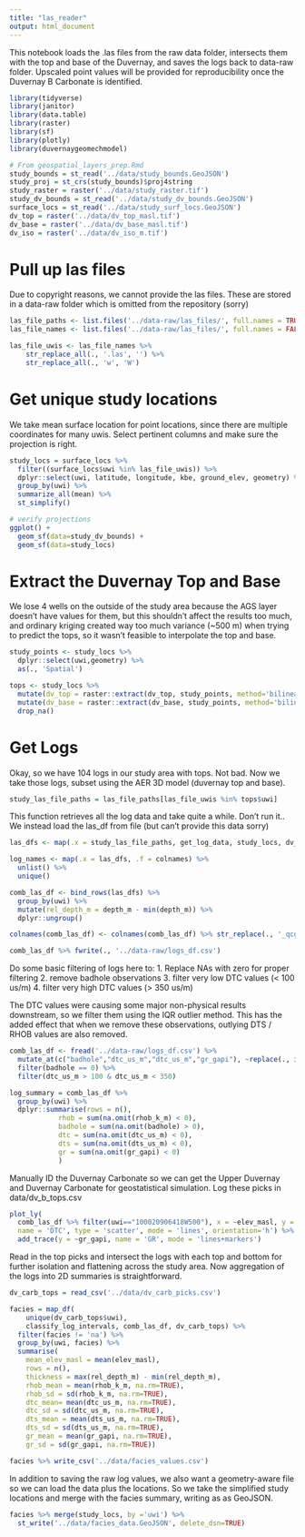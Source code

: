 ```yaml
---
title: "las_reader"
output: html_document
---
```


This notebook loads the .las files from the raw data folder, intersects them with the top and base of the Duvernay, and saves the logs back to data-raw folder. Upscaled point values will be provided for reproducibility once the Duvernay B Carbonate is identified.

```r
library(tidyverse)
library(janitor)
library(data.table)
library(raster)
library(sf)
library(plotly)
library(duvernaygeomechmodel)

# From geospatial_layers_prep.Rmd
study_bounds = st_read('../data/study_bounds.GeoJSON')
study_proj = st_crs(study_bounds)$proj4string
study_raster = raster('../data/study_raster.tif')
study_dv_bounds = st_read('../data/study_dv_bounds.GeoJSON')
surface_locs = st_read('../data/study_surf_locs.GeoJSON')
dv_top = raster('../data/dv_top_masl.tif')
dv_base = raster('../data/dv_base_masl.tif')
dv_iso = raster('../data/dv_iso_m.tif')
```

# Pull up las files

Due to copyright reasons, we cannot provide the las files. These are stored in a data-raw folder which is omitted from the repository (sorry)

```r
las_file_paths <- list.files('../data-raw/las_files/', full.names = TRUE)
las_file_names <- list.files('../data-raw/las_files/', full.names = FALSE)

las_file_uwis <- las_file_names %>%
    str_replace_all(., '.las', '') %>%
    str_replace_all(., 'w', 'W')
```

# Get unique study locations 

We take mean surface location for point locations, since there are multiple coordinates for many uwis. 
Select pertinent columns and make sure the projection is right.

```r
study_locs = surface_locs %>% 
  filter((surface_locs$uwi %in% las_file_uwis)) %>%
  dplyr::select(uwi, latitude, longitude, kbe, ground_elev, geometry) %>% 
  group_by(uwi) %>% 
  summarize_all(mean) %>%
  st_simplify()

# verify projections
ggplot() +
  geom_sf(data=study_dv_bounds) +
  geom_sf(data=study_locs)
```
# Extract the Duvernay Top and Base

We lose 4 wells on the outside of the study area because the AGS layer doesn't have values for them, but this shouldn't affect the results too much, and ordinary kriging created way too much variance (~500 m) when trying to predict the tops, so it wasn't feasible to interpolate the top and base.

```r
study_points <- study_locs %>%
  dplyr::select(uwi,geometry) %>%
  as(., 'Spatial')

tops <- study_locs %>%
  mutate(dv_top = raster::extract(dv_top, study_points, method='bilinear')) %>%
  mutate(dv_base = raster::extract(dv_base, study_points, method='bilinear')) %>%
  drop_na()
```

# Get Logs

Okay, so we have 104 logs in our study area with tops. Not bad. Now we take those logs, subset using the AER 3D model (duvernay top and base). 

```r
study_las_file_paths = las_file_paths[las_file_uwis %in% tops$uwi]
```

This function retrieves all the log data and take quite a while. 
Don't run it.. We instead load the las_df from file (but can't provide this data sorry)

```r
las_dfs <- map(.x = study_las_file_paths, get_log_data, study_locs, dv_base, dv_top)

log_names <- map(.x = las_dfs, .f = colnames) %>%
  unlist() %>%
  unique()

comb_las_df <- bind_rows(las_dfs) %>%
  group_by(uwi) %>%
  mutate(rel_depth_m = depth_m - min(depth_m)) %>%
  dplyr::ungroup()

colnames(comb_las_df) <- colnames(comb_las_df) %>% str_replace(., '_qcgeo', '')

comb_las_df %>% fwrite(., '../data-raw/logs_df.csv')
```

Do some basic filtering of logs here to:
1. Replace NAs with zero for proper filtering
2. remove badhole observations
3. filter very low DTC values (< 100 us/m)
4. filter very high DTC values (> 350 us/m)

The DTC values were causing some major non-physical results downstream, so 
we filter them using the IQR outlier method. This has the added effect that when 
we remove these observations, outlying DTS / RHOB values are also removed.

```r
comb_las_df <- fread('../data-raw/logs_df.csv') %>%
  mutate_at(c("badhole","dtc_us_m","dtc_us_m","gr_gapi"), ~replace(., is.na(.), 0)) %>%
  filter(badhole == 0) %>%
  filter(dtc_us_m > 100 & dtc_us_m < 350)

log_summary = comb_las_df %>%
  group_by(uwi) %>%
  dplyr::summarise(rows = n(), 
            rhob = sum(na.omit(rhob_k_m) < 0),
            badhole = sum(na.omit(badhole) > 0),
            dtc = sum(na.omit(dtc_us_m) < 0),
            dts = sum(na.omit(dts_us_m) < 0),
            gr = sum(na.omit(gr_gapi) < 0)
            )
```

Manually ID the Duvernay Carbonate so we can get the Upper Duvernay and Duvernay
Carbonate for geostatistical simulation. Log these picks in data/dv_b_tops.csv

```r
plot_ly(
  comb_las_df %>% filter(uwi=="100020906418W500"), x = ~elev_masl, y = ~dtc_us_m, 
  name = 'DTC', type = 'scatter', mode = 'lines', orientation='h') %>% 
  add_trace(y = ~gr_gapi, name = 'GR', mode = 'lines+markers')
```

Read in the top picks and intersect the logs with each top and bottom for further isolation and flattening across the study area. Now aggregation of the logs into 2D summaries is straightforward.

```r
dv_carb_tops = read_csv('../data/dv_carb_picks.csv')

facies = map_df(
    unique(dv_carb_tops$uwi), 
    classify_log_intervals, comb_las_df, dv_carb_tops) %>%
  filter(facies != 'na') %>%
  group_by(uwi, facies) %>%
  summarise(
    mean_elev_masl = mean(elev_masl),
    rows = n(), 
    thickness = max(rel_depth_m) - min(rel_depth_m),
    rhob_mean = mean(rhob_k_m, na.rm=TRUE),
    rhob_sd = sd(rhob_k_m, na.rm=TRUE),
    dtc_mean= mean(dtc_us_m, na.rm=TRUE),
    dtc_sd = sd(dtc_us_m, na.rm=TRUE),
    dts_mean = mean(dts_us_m, na.rm=TRUE),
    dts_sd = sd(dts_us_m, na.rm=TRUE),
    gr_mean = mean(gr_gapi, na.rm=TRUE),
    gr_sd = sd(gr_gapi, na.rm=TRUE))

facies %>% write_csv('../data/facies_values.csv')
```
In addition to saving the raw log values, we also want a geometry-aware
file so we can load the data plus the locations. So we take the simplified study
locations and merge with the facies summary, writing as as GeoJSON.

```r
facies %>% merge(study_locs, by ='uwi') %>% 
  st_write('../data/facies_data.GeoJSON', delete_dsn=TRUE)
```
